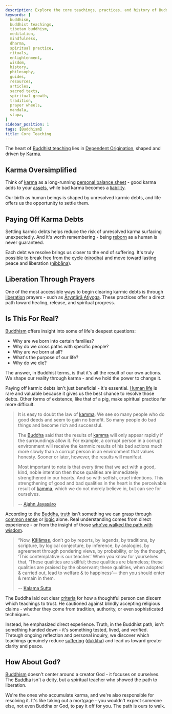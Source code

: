 ```yaml
---
description: Explore the core teachings, practices, and history of Buddhism. Find accessible guides, authentic resources, and practical insights into Buddhist philosophy, meditation, rituals, and the path to enlightenment for practitioners and newcomers alike.
keywords: [
  buddhism,
  buddhist teachings,
  tibetan buddhism,
  meditation,
  mindfulness,
  dharma,
  spiritual practice,
  rituals,
  enlightenment,
  wisdom,
  history,
  philosophy,
  guides,
  resources,
  articles,
  sacred texts,
  spiritual growth,
  tradition,
  prayer wheels,
  mandala,
  stupa,
]
sidebar_position: 1
tags: [Buddhism]
title: Core Teaching
---
```



<Welcome />

The heart of [Buddhist teaching](https://en.wikipedia.org/wiki/Buddhism) lies in [Dependent Origination](https://en.wikipedia.org/wiki/Prat%C4%ABtyasamutp%C4%81da), shaped and driven by [Karma](https://en.wikipedia.org/wiki/Buddhism#Karma).

<Pratityasamutpada />

## Karma Oversimplified

Think of [karma](https://en.wikipedia.org/wiki/Karma_in_Buddhism) as
a long-running [personal balance sheet](https://en.wikipedia.org/wiki/Balance_sheet#Personal) -
good karma adds to your [assets](https://en.wikipedia.org/wiki/Asset),
while bad karma becomes a [liability](https://en.wikipedia.org/wiki/Liability_(financial_accounting)).

Our birth as human beings is shaped by unresolved karmic debts,
and life offers us the opportunity to settle them.

## Paying Off Karma Debts

Settling karmic debts helps reduce the risk of unresolved karma surfacing unexpectedly.
And it's worth remembering - being [reborn](https://en.wikipedia.org/wiki/Rebirth_(Buddhism)) as a human is never guaranteed.

Each debt we resolve brings us closer to the end of suffering.
It's truly possible to break free from the cycle ([nirodha](https://en.wikipedia.org/wiki/Nirodha)) and move toward
lasting peace and liberation ([nibbāna](https://en.wikipedia.org/wiki/Nirvana_(Buddhism))).

## Liberation Through Prayers

One of the most accessible ways to begin clearing karmic debts is through
[liberation](https://en.wikipedia.org/wiki/Buddhism#Paths_to_liberation) prayers - such as [Āryatārā Atiyoga](arya-tara-atiyoga.mdx).
These practices offer a direct path toward healing, release, and spiritual progress.

## Is This For Real?

[Buddhism](https://en.wikipedia.org/wiki/Buddhism) offers insight into some of life's deepest questions:

- Why are we born into certain families?
- Why do we cross paths with specific people?
- Why are we born at all?
- What's the purpose of our life?
- Why do we die?

The answer, in Buddhist terms, is that it's all the result of our own actions.
We shape our reality through karma - and we hold the power to change it.

Paying off karmic debts isn't just beneficial - it's essential.
[Human life](https://en.wikipedia.org/wiki/Human_beings_in_Buddhism#Qualities_of_human_life) is rare and valuable because it gives us the best chance
to resolve those debts. Other forms of existence, like that of a pig,
make spiritual practice far more difficult.

> It is easy to doubt the law of [kamma](https://en.wikipedia.org/wiki/Karma_in_Buddhism).
  We see so many people who do good deeds and seem to gain no benefit.
  So many people do bad things and become rich and successful.
>
> The [Buddha](https://en.wikipedia.org/wiki/The_Buddha) said that the results
  of [kamma](https://en.wikipedia.org/wiki/Karma_in_Buddhism) will only appear rapidly
  if the surroundings allow it. For example, a corrupt person in a corrupt
  environment will receive the kammic results of his bad actions much more slowly
  than a corrupt person in an environment that values honesty.
  Sooner or later, however, the results will manifest.
>
> Most important to note is that every time that we act with a good, kind,
  noble intention then those qualities are immediately strengthened in our hearts.
  And so with selfish, cruel intentions.
  This strengthening of good and bad qualities in the heart is
  the perceivable result of [kamma](https://en.wikipedia.org/wiki/Karma_in_Buddhism),
  which we do not merely believe in, but can see for ourselves.
>
> -- [Ajahn Jayasāro](https://en.wikipedia.org/wiki/Ajahn_Jayas%C4%81ro)

According to the [Buddha](https://en.wikipedia.org/wiki/The_Buddha),
[truth](https://en.wikipedia.org/wiki/Reality_in_Buddhism) isn't something we can grasp through
[common sense](https://en.wikipedia.org/wiki/Common_sense) or [logic](https://en.wikipedia.org/wiki/Logical_reasoning) alone.
Real understanding comes from direct experience -
or from the insight of those [who've walked the path with wisdom](https://en.wikisource.org/wiki/Translation:Dhammapada/Chapter_6).

> “Now, [Kālāmas](https://en.wikipedia.org/wiki/K%C4%81l%C4%81ma), don’t go by reports, by legends, by traditions, by scripture,
by logical conjecture, by inference, by analogies, by agreement through pondering views,
by probability, or by the thought, ‘This contemplative is our teacher.’
When you know for yourselves that, ‘These qualities are skillful;
these qualities are blameless; these qualities are praised by the observant;
these qualities, when adopted & carried out, lead to welfare & to happiness’—
then you should enter & remain in them.
>
> -- [Kalama Sutta](https://en.wikipedia.org/wiki/Kesamutti_Sutta)

The Buddha laid out clear [criteria](https://en.wikipedia.org/wiki/Kesamutti_Sutta#Discerning_Religious_Teachings) for how a thoughtful person can discern
which teachings to trust. He cautioned against blindly accepting
religious claims - whether they come from tradition, authority,
or even sophisticated techniques.

Instead, he emphasized direct experience. Truth, in the Buddhist path,
isn't something handed down - it's something tested, lived, and verified.
Through ongoing reflection and personal inquiry, we discover which teachings
genuinely reduce [suffering](https://en.wikipedia.org/wiki/Suffering) ([dukkha](https://en.wikipedia.org/wiki/Dukkha))
and lead us toward greater clarity and peace.

## How About God?

[Buddhism](https://en.wikipedia.org/wiki/Buddhism) doesn't center around a creator God - it focuses on ourselves.
The [Buddha](https://en.wikipedia.org/wiki/The_Buddha) isn't a deity, but a spiritual teacher who showed the path
to liberation.

We're the ones who accumulate karma, and we're also responsible for
resolving it. It's like taking out a mortgage - you wouldn't expect
someone else, not even Buddha or God, to pay it off for you.
The path is ours to walk.
